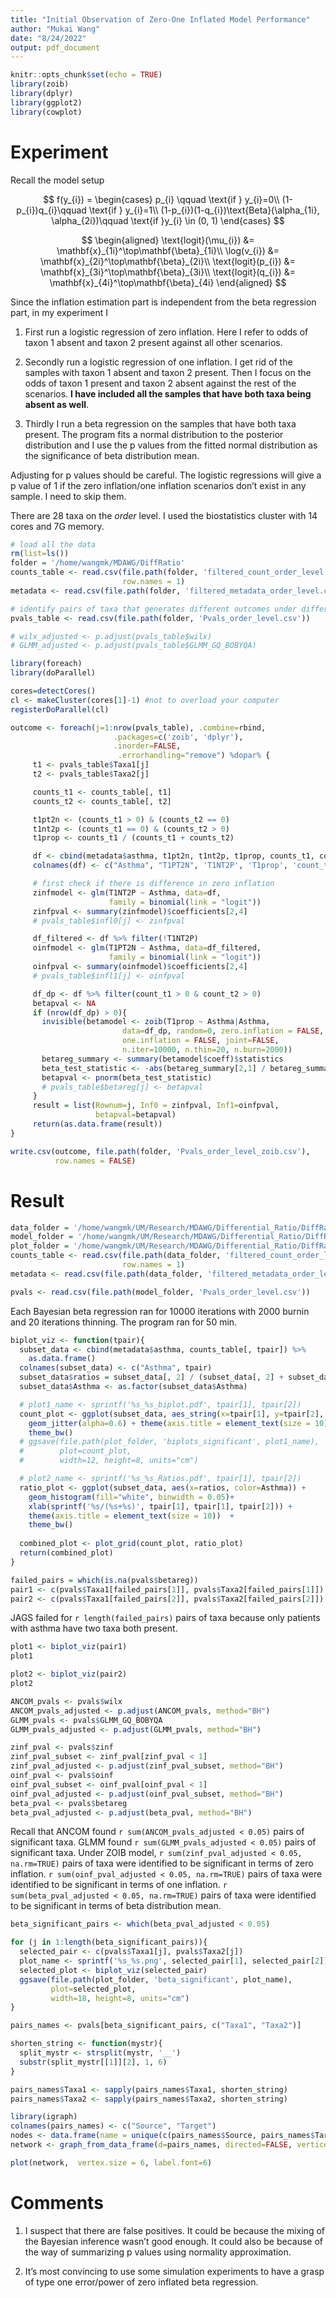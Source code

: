 ```yaml
---
title: "Initial Observation of Zero-One Inflated Model Performance"
author: "Mukai Wang"
date: "8/24/2022"
output: pdf_document
---
```


```r
knitr::opts_chunk$set(echo = TRUE)
library(zoib)
library(dplyr)
library(ggplot2)
library(cowplot)
```

# Experiment

Recall the model setup

$$
f(y_{i}) = 
\begin{cases}
p_{i} \qquad \text{if } y_{i}=0\\
(1-p_{i})q_{i}\qquad \text{if } y_{i}=1\\
(1-p_{i})(1-q_{i})\text{Beta}(\alpha_{1i}, \alpha_{2i})\qquad \text{if }y_{i} \in (0, 1)
\end{cases}
$$

$$
\begin{aligned}
\text{logit}(\mu_{i}) &= \mathbf{x}_{1i}^\top\mathbf{\beta}_{1i}\\
\log(v_{i}) &= \mathbf{x}_{2i}^\top\mathbf{\beta}_{2i}\\
\text{logit}(p_{i}) &= \mathbf{x}_{3i}^\top\mathbf{\beta}_{3i}\\
\text{logit}(q_{i}) &= \mathbf{x}_{4i}^\top\mathbf{\beta}_{4i}
\end{aligned}
$$

Since the inflation estimation part is independent from the beta regression part, in my experiment I

1. First run a logistic regression of zero inflation. Here I refer to odds of taxon 1 absent and taxon 2 present against all other scenarios.

2. Secondly run a logistic regression of one inflation. I get rid of the samples with taxon 1 absent and taxon 2 present. Then I focus on the odds of taxon 1 present and taxon 2 absent against the rest of the scenarios. **I have included all the samples that have both taxa being absent as well**.

3. Thirdly I run a beta regression on the samples that have both taxa present. The program fits a normal distribution to the posterior distribution and I use the p values from the fitted normal distribution as the significance of beta distribution mean.

Adjusting for p values should be careful. The logistic regressions will give a p value of 1 if the zero inflation/one inflation scenarios don't exist in any sample. I need to skip them. 

There are 28 taxa on the _order_ level. I used the biostatistics cluster with 14 cores and 7G memory. 

```r

# load all the data
rm(list=ls())
folder = '/home/wangmk/MDAWG/DiffRatio'
counts_table <- read.csv(file.path(folder, 'filtered_count_order_level.csv'),
                         row.names = 1)
metadata <- read.csv(file.path(folder, 'filtered_metadata_order_level.csv'))

# identify pairs of taxa that generates different outcomes under different model setting
pvals_table <- read.csv(file.path(folder, 'Pvals_order_level.csv'))

# wilx_adjusted <- p.adjust(pvals_table$wilx)
# GLMM_adjusted <- p.adjust(pvals_table$GLMM_GQ_BOBYQA)

library(foreach)
library(doParallel)

cores=detectCores()
cl <- makeCluster(cores[1]-1) #not to overload your computer
registerDoParallel(cl)

outcome <- foreach(j=1:nrow(pvals_table), .combine=rbind,
                       .packages=c('zoib', 'dplyr'),
                       .inorder=FALSE,
                        .errorhandling="remove") %dopar% {
     t1 <- pvals_table$Taxa1[j]
     t2 <- pvals_table$Taxa2[j]

     counts_t1 <- counts_table[, t1]
     counts_t2 <- counts_table[, t2]

     t1pt2n <- (counts_t1 > 0) & (counts_t2 == 0)
     t1nt2p <- (counts_t1 == 0) & (counts_t2 > 0)
     t1prop <- counts_t1 / (counts_t1 + counts_t2)

     df <- cbind(metadata$asthma, t1pt2n, t1nt2p, t1prop, counts_t1, counts_t2) %>% as.data.frame()
     colnames(df) <- c("Asthma", "T1PT2N", 'T1NT2P', 'T1prop', 'count_t1', 'count_t2')

     # first check if there is difference in zero inflation
     zinfmodel <- glm(T1NT2P ~ Asthma, data=df,
                      family = binomial(link = "logit"))
     zinfpval <- summary(zinfmodel)$coefficients[2,4]
     # pvals_table$infl0[j] <- zinfpval

     df_filtered <- df %>% filter(!T1NT2P)
     oinfmodel <- glm(T1PT2N ~ Asthma, data=df_filtered,
                      family = binomial(link = "logit"))
     oinfpval <- summary(oinfmodel)$coefficients[2,4]
     # pvals_table$infl1[j] <- oinfpval

     df_dp <- df %>% filter(count_t1 > 0 & count_t2 > 0)
     betapval <- NA
     if (nrow(df_dp) > 0){
       invisible(betamodel <- zoib(T1prop ~ Asthma|Asthma,
                         data=df_dp, random=0, zero.inflation = FALSE,
                         one.inflation = FALSE, joint=FALSE,
                         n.iter=10000, n.thin=20, n.burn=2000))
       betareg_summary <- summary(betamodel$coeff)$statistics
       beta_test_statistic <- -abs(betareg_summary[2,1] / betareg_summary[2,2])
       betapval <- pnorm(beta_test_statistic)
       # pvals_table$betareg[j] <- betapval
     }
     result = list(Rownum=j, Inf0 = zinfpval, Inf1=oinfpval,
                   betapval=betapval)
     return(as.data.frame(result))
}

write.csv(outcome, file.path(folder, 'Pvals_order_level_zoib.csv'),
          row.names = FALSE)

```


# Result

```r
data_folder = '/home/wangmk/UM/Research/MDAWG/Differential_Ratio/DiffRatio/RMD/CAARS_data'
model_folder = '/home/wangmk/UM/Research/MDAWG/Differential_Ratio/DiffRatio/RMD/CAARS_Model_Summary'
plot_folder = '/home/wangmk/UM/Research/MDAWG/Differential_Ratio/DiffRatio/RMD/CAARS_plots'
counts_table <- read.csv(file.path(data_folder, 'filtered_count_order_level.csv'),
                         row.names = 1)
metadata <- read.csv(file.path(data_folder, 'filtered_metadata_order_level.csv'))

pvals <- read.csv(file.path(model_folder, 'Pvals_order_level.csv'))
```

Each Bayesian beta regression ran for 10000 iterations with 2000 burnin and 20 iterations thinning. The program ran for 50 min. 

```r
biplot_viz <- function(tpair){
  subset_data <- cbind(metadata$asthma, counts_table[, tpair]) %>%
    as.data.frame()
  colnames(subset_data) <- c("Asthma", tpair)
  subset_data$ratios = subset_data[, 2] / (subset_data[, 2] + subset_data[, 3])
  subset_data$Asthma <- as.factor(subset_data$Asthma)

  # plot1_name <- sprintf('%s_%s_biplot.pdf', tpair[1], tpair[2])
  count_plot <- ggplot(subset_data, aes_string(x=tpair[1], y=tpair[2], color='Asthma')) +
    geom_jitter(alpha=0.6) + theme(axis.title = element_text(size = 10))  +
    theme_bw()
  # ggsave(file.path(plot_folder, 'biplots_significant', plot1_name),
  #        plot=count_plot,
  #        width=12, height=8, units="cm")

  # plot2_name <- sprintf('%s_%s_Ratios.pdf', tpair[1], tpair[2])
  ratio_plot <- ggplot(subset_data, aes(x=ratios, color=Asthma)) +
    geom_histogram(fill="white", binwidth = 0.05)+
    xlab(sprintf('%s/(%s+%s)', tpair[1], tpair[1], tpair[2])) + 
    theme(axis.title = element_text(size = 10))  +
    theme_bw()
  
  combined_plot <- plot_grid(count_plot, ratio_plot)
  return(combined_plot)
}
```



```r
failed_pairs = which(is.na(pvals$betareg))
pair1 <- c(pvals$Taxa1[failed_pairs[1]], pvals$Taxa2[failed_pairs[1]])
pair2 <- c(pvals$Taxa1[failed_pairs[2]], pvals$Taxa2[failed_pairs[2]])
```

JAGS failed for `r length(failed_pairs)` pairs of taxa because only patients with asthma have two taxa both present. 

```r
plot1 <- biplot_viz(pair1)
plot1
```
```r
plot2 <- biplot_viz(pair2)
plot2
```


```r

ANCOM_pvals <- pvals$wilx
ANCOM_pvals_adjusted <- p.adjust(ANCOM_pvals, method="BH")
GLMM_pvals <- pvals$GLMM_GQ_BOBYQA
GLMM_pvals_adjusted <- p.adjust(GLMM_pvals, method="BH")

zinf_pval <- pvals$zinf
zinf_pval_subset <- zinf_pval[zinf_pval < 1]
zinf_pval_adjusted <- p.adjust(zinf_pval_subset, method="BH")
oinf_pval <- pvals$oinf
oinf_pval_subset <- oinf_pval[oinf_pval < 1]
oinf_pval_adjusted <- p.adjust(oinf_pval_subset, method="BH")
beta_pval <- pvals$betareg
beta_pval_adjusted <- p.adjust(beta_pval, method="BH")

```

Recall that ANCOM found `r sum(ANCOM_pvals_adjusted < 0.05)` pairs of significant taxa. GLMM found `r sum(GLMM_pvals_adjusted < 0.05)` pairs of significant taxa. Under ZOIB model, `r sum(zinf_pval_adjusted < 0.05, na.rm=TRUE)` pairs of taxa were identified to be significant in terms of zero inflation. `r sum(oinf_pval_adjusted < 0.05, na.rm=TRUE)` pairs of taxa were identified to be significant in terms of one inflation. `r sum(beta_pval_adjusted < 0.05, na.rm=TRUE)` pairs of taxa were identified to be significant in terms of beta distribution mean.

```r
beta_significant_pairs <- which(beta_pval_adjusted < 0.05)
```

```r
for (j in 1:length(beta_significant_pairs)){
  selected_pair <- c(pvals$Taxa1[j], pvals$Taxa2[j])
  plot_name <- sprintf('%s_%s.png', selected_pair[1], selected_pair[2])
  selected_plot <- biplot_viz(selected_pair)
  ggsave(file.path(plot_folder, 'beta_significant', plot_name),
         plot=selected_plot,
         width=18, height=8, units="cm")
}
```



```r
pairs_names <- pvals[beta_significant_pairs, c("Taxa1", "Taxa2")]

shorten_string <- function(mystr){
  split_mystr <- strsplit(mystr, '__')
  substr(split_mystr[[1]][2], 1, 6)
}

pairs_names$Taxa1 <- sapply(pairs_names$Taxa1, shorten_string)
pairs_names$Taxa2 <- sapply(pairs_names$Taxa2, shorten_string)
```



```r
library(igraph)
colnames(pairs_names) <- c("Source", "Target")
nodes <- data.frame(name = unique(c(pairs_names$Source, pairs_names$Target)))
network <- graph_from_data_frame(d=pairs_names, directed=FALSE, vertices=nodes)

plot(network,  vertex.size = 6, label.font=6)
```

# Comments

1. I suspect that there are false positives. It could be because the mixing of the Bayesian inference wasn't good enough. It could also be because of the way of summarizing p values using normality approximation. 

2. It's most convincing to use some simulation experiments to have a grasp of type one error/power of zero inflated beta regression.

